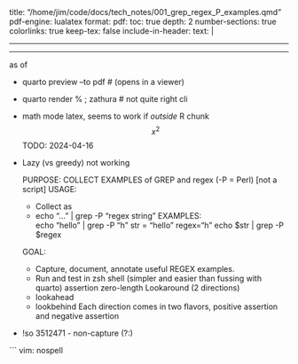 
title: "/home/jim/code/docs/tech_notes/001_grep_regex_P_examples.qmd"
pdf-engine: lualatex
format: 
  pdf:
    toc: true
    depth:  2
    number-sections: true
    colorlinks: true
    keep-tex:  false
    include-in-header: 
        text: |
            \usepackage[top=.5in, bottom=.5in, left=.5in, right=.5in]{geometry}
            \usepackage{amsmath,amssymb,amstext,amsfonts}
            \usepackage{lipsum}
            \usepackage{setspace}
---

---

\footnotesize
as of \today

\section{To run:}

- quarto preview <file> --to pdf    # (opens in a viewer)
- quarto render %	; zathura         # not quite right cli

- math mode latex,  seems to work if *outside* R chunk
$$
x^2
$$
TODO:
2024-04-16
-	Lazy (vs greedy) not working
\section{Purpose}

    PURPOSE:   COLLECT EXAMPLES of GREP and regex (-P = Perl) [not a script]
    USAGE:		
    -	Collect as
      -	echo "..." | grep -P "regex string"
	EXAMPLES:	
	echo "hello" | grep -P "h"
	str = "hello"
	regex="h"
	echo $str | grep -P $regex

    GOAL:  
	-	Capture, document, annotate useful REGEX examples.
	-	Run and test in zsh shell (simpler and easier than fussing with quarto)
\section{misc notes}
assertion
zero-length
Lookaround (2 directions)
	- lookahead
	- lookbehind
Each direction comes  in two flavors, positive assertion and negative assertion 

-	!so 3512471 - non-capture (?:)

\section{basic setup}
\begin{verbatim}
line_break="-------------------"

## match any letter that is NOT ( or )
echo "ab(cde)fg" | grep -P "[^()]"


GREP --color=always is now in the alias for grep
SEE $ZSH alias
alias grep='grep --color=always'
echo ${line_break}

str="hello"
regex="h"
echo $str | grep -E "$regex" -

#   literal dot (use quotes)
echo abc.x | echo -E '[.]'             # matches the dot 

**greedy**
echo aZZ | grep -E Z                    # ZZ

**not** **greedy**
regex='Z$'
echo "Z" | grep -P $regex               # Z
echo "ZZ" | grep -P $regex              # Z

```
## Lazy, not Greedy - NOT WORKING!	
# Find smallest pattern that repeats one or more times
# (.+?) - ? turns match into lazy (shortest match)
# ex:  xyzzyx repeats one or more
regex="^(.+?)\1+$"
echo "xyzzyxxyzzyxxyzzyx" | grep -P $regex 
REF: https://rubular.com/r/Fa10P9Q3fB
      xyzzyxxyzzyxxyzzyx

echo "bbbbbb" | grep -P $regex 
**find adjacent repeated letters**

echo "abcdd" | grep -P '([a-z])\1'
'dd'

```
\end{verbatim}

\section{ Why PERL? (for lookbacks) }
\begin{verbatim}
regex='\d(?=x)'
echo "5x" | grep -E $regex

#	sees nothing
echo "5x" | grep -P $regex


\section{Explain !}

echo '\\\\' "\\\\"              expect:     \\\\ \\ 

####	complex regex
str='animal=cat,dog,cat,'
echo $str
<!--
quarto compile complains this line:
regex='(?:animal)(?:=)(\w+)(,)(?:.*)\1\2'
-->
echo ${regex}
echo $str | grep -P $regex
echo 'animal=dog,cat,dog,deer,dog,' | grep -P $regex

\section{Anchors are zero-length assertions}

\begin{verbatim}


### Remarks:
#	echoing ONE expression; grep does not see 4 expressions
echo "A Z AZ AAAAAAZ" | grep -P $regex

# no dice
echo "A" "Z" "AZ" "AAAAAZ" | grep -P $regex

#	works, echo several expressoins
dotfiles=("a" "b" "c")
for j in "${dotfiles[@]}"
do
	echo "${j}" 
done

#	not work with grep
dotfiles=("A" "Z" "AZ" "AAAAAZ")
for j in "${dotfiles[@]}"
do
	echo "${j}"  | grep -P $regex
done



exit



####	GREEDY and BACKTRACK
Consider the String <A tasty apple>   (excluding the angle brackets)
And the pattern <.*apple> (again exclude the angle brackets)


initially, .* portion makes the entire string, but then can't make apple
str="A tasty apple"
regex='.*apple'
echo $str | grep -P $regex
echo $str | grep -P ".*" 


#### AAA  (fix)
str="AAA"
echo $str | grep -P "A+"
echo $str | grep -P "(A)+"

echo $str | grep -P "(AA)+"
echo $str | grep -P "(A)+\1"
echo $str | grep -P "(A).\1"
echo $str | grep -P "(A)\1"

# no match!
echo $str | grep -P "(AA)+\1"

# greedy
str="AAA"
regex='A*'
echo $str | grep -P $regex

regex='A*?'
echo $str | grep -P $regex

regex='A+?'
echo $str | grep -P $regex

str='-- comment'
regex='--(?:.*\S)?'
echo $str | grep -P $regex

####	judy followed by digit (Fails)

###  This ENDS dquote>
	echo "

#	Works
	echo "judy is 3" | grep -P '\d'


# new topic	
	echo "Find Judith followed somewhere by digit"

##	ALL FAIL
echo "Judith is 10 on scale of 10!"  | grep -P "Judith(?=.*?[0-9]\S)"
echo "Judith is 10 on scale of 10!"  | grep -P 'Judith(?=.*?[0-9])'
echo "'"

echo "\'"
echo "\""



regex='Judith(?=.*?[0-9])'
echo ${regex}

## FAIL
echo "Judith is 10 on scale of 10!"  | grep -P ${regex} 

echo ${line_break}
echo "Find digits"
echo "Judith is 10 on scale of 10!"  | grep -P '\d'
echo "Judith is 10 on scale of 10!"  | grep -P \d
echo "Judith is 10 on scale of 10!"  | grep -P "\d"



echo "

##	Works
echo "digit IF followed by somewhere by x"
echo "3 ....a ...a" | grep -P '\d(?=.*x)'
echo "3 ....x ...x" | grep -P '\d(?=.*x)'


##	Works
	echo ${line_break}
	echo "digit IF followed immediately by x"
	
	##	compare:
	echo "A: 3 ....x ...x" | grep -P '\d(?=x)'
	echo "B: ....3x ...x" | grep -P '\d(?=x)'


##	WORKS
	echo ${line_break}
	echo "Match x and digits in either order; C does not match"
	echo "B works because followed by is zero width; sees x, so it meets criteria"
	echo "C does not"

	echo "A: ...x3"  | grep -P '^(?=.*x).*\d'
	echo "B: ...3x"  | grep -P '^(?=.*x).*\d'
	echo "C: ...3"  | grep -P '^(?=.*x).*\d'

echo ${line_break}
echo "to be or not to be" | grep -P '(to)(be) or not \1 \2'
echo "to be or not to be" | grep -P '(to)(be)(?:or not) \1 \2'

echo "2021-12-13" | grep -P '(\d{4})-(\d{2})'
echo "2021-12-13" | grep -P '(\d{4})-\d{2}\1'

echo "2021-12-13" | grep -P '(\d{4})-(\d{2})-(\d{2})\3' #MONTH\1'

####	trim extra space [ nothing works here]
regex='^[\t]+|[ \t]+$'
regex='^[\s]+|[\s]+$'
echo $regex

echo " abcde" | grep -P $regex
echo "abcde " | grep -P $regex

# Fails
echo " abcde " | grep -P $regex


#	X(?=Y) means X followed by Y
regex='--.*?(?=[^\r\n\S]*$)'
echo $regex
echo '--  this is a comment.' | grep -P $regex



###	LOOKAROUNDS
echo ${line_break}
echo "a followed by c"
echo 'a(?=c)'
str=bacad
echo $str | grep -P 'a(?=c)'


####  Lookahead, positive or negative

##	lookahead, positive
regex='q(?=u)'
echo "quack" | grep -P $regex

#		Rmk:	grep highlights subset meets criteria or null set 

# no match
echo "qq"  | grep -P $regex


##	lookahead, negative
regex='q(?!u)'
#	match
echo "qq" | grep -P $regex

#	no match
echo "quack" | grep -P $regex




echo "bacadc"
echo ${line_break}
echo "a NOT followed by c"
echo 'a(?!c)'
str=bacad
str=bacadc
echo $str | grep -P 'a(?!c)'





####  `(?=) FIND A, followed by ...
# match
echo "AA5" | grep -P 'A(?=5)'
echo "A2BA5" | grep -P 'A(?=5)'

# not a match
echo "AB25" | grep -P 'A(?=5)'



####  `(?!) FIND A, NOT followed by ...
regex='A(?!5)'
echo "A5 AB5" | grep -P $regex

regex='A(?!5*5)'
echo "AB25" | grep -P $regex
echo "A5 A5555555555" | grep -P $regex


## not sure about this:
regex='A(?!5*3)'
echo "A5 A5555555555" | grep -P $regex

##	Remarks:
# do not do this:
regex='A(?=[^5])'
echo "AB25 AB5 A5" | grep -P $regex

# match ends in `5`, A followed by 0,1, or more not `5`
regex='A(?=[^5]*5)'
echo "AB25" | grep -P $regex


####	Lookaheads, misc examples (fix this)
#	lookaheads do NOT move ineex
#	no match
regex='A(?=5)(?=[A-Z])'
echo "A5C" | grep -P $regex

## this will match	
regex='A(?=5[A-Z])'
echo "A5C" | grep -P $regex

##	allow 1 char; match
regex='A(?=5).(?=[A-Z])'
echo "A5C" | grep -P $regex


#### passwords validation (not working) 
REF:	http://www.rexegg.com/regex-lookarounds.html#password

# insist 6-10 char  (rexegg.com) NOPE, no match
regex='(?=^\w{6,10}$)'
echo "abcdef" | grep -P $regex

regex='(?=\w{6,10}$)'

regex='(?=\w)'
echo "abcdef" | grep -P $regex

regex='(?=^\w{6,10}$)'
echo "abcdef" | grep -P $regex
regex='(?=^\w{6-10}$)'
echo "abcdef" | grep -P $regex
echo "abcdef" | grep -P $regex
echo "abcdefgh" | grep -P $regex

##	3 conseq [A-Z}

	##	

####	FIND a st b immediately preceeds
echo ${line_break}
echo "a preceeded by by b"
reg='(?<=b)a'
echo $reg
str=bacad
echo $str | grep -P '(?<=b)a'


# LOOK AROUNDS : do not capture
echo " " 
reg='(?<=costs)\s\d\.\d{2}'
echo "Penguin costs 2.99, and whale costs 5.99 but I only have 2.01 left"
echo "Penguin costs 2.99, and whale costs 5.99 but I only have 2.01 left" | grep -P $reg

echo " " 
reg='\w+\s(?=costs)'
echo "Penguin costs 2.99, and whale costs 5.99 but I only have 2.01 left"
echo "Penguin costs 2.99, and whale costs 5.99 but I only have 2.01 left" | grep -P $reg


# -------
## TODO
# -------
[^.] do not understand ... see:
<https://rubular.com/r/dKHqlUBWGUH4CE>

^(.*\.)[^.]+$
1st group, greedy
can not have 2nd . after first
abc. (ok)
abc.. (no)


^([^-]*)-(.*)#

# ----
#	TODO
# ----
\A https://rubular.com/r/wwaAwX73g4LSSI
-	What is multiline mode?
-\b words in sentence




echo ${line_break}
echo "a NOT preceeded by by b"

### R or neovim dislikes line begins with reg=  (code appears in RED)
### Making verbatim RED go away.
```


reg='(?<!b)a'   

echo $reg
str=bacad
echo $str | grep -P '(?<!b)a'

echo ${line_break}
echo "Precendent"
reg='((ab|d)e)'
echo $reg
str=bacade
echo $str | grep -P '((ab|d)e)' 


echo ${line_break}
echo "Alternative"
reg='(ab|d)e'
echo $reg
str=bacade
echo $str | grep -P '(ab|d)' 


# -------------------
regex="\d+(?=\W|$)"
# -------------------
##	Any pattern starts with digit, follwed by end of line or non-word
##	Can be multiple matches in one string
##	\W  not a-zA-Z0-9, plus _   ie '[^_[:alnum:]]'
##	positive lookahead (ie followed by ...)
echo "56" grep -P ${regex}

regex="(\w*)(.*)\\1"

regex='(\w*)(.*)\1'
echo "wordXABC" | grep -P ${regex} 
echo "word;word" | grep -P ${regex} 
echo "word;word1" | grep -P ${regex} 

#	matches "word" only
echo "word[]" | grep -P '(\w*)'


#### Backreference `\1`

regex='(cat|dog)\1'
echo "catXcat" | grep -P $regex
echo "catcatX" |  grep -P $regex
echo "catdogX" |  grep -P $regex
echo "cd" |  grep -P '[cd]\1'

 
#	Remark:
#	  `catdog` fails because backreference matches RESULT of grouping; not a
 class
##	ERROR, makes no sense.
echo "cd" |  grep -P '[cd]\1'

## In R, does what?
  p.5  <- problems(pattern="(\\w*)(.*)\\1)")

\end{verbatim}

```
vim: nospell
